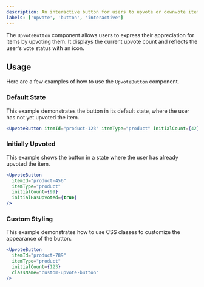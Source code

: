 ```yaml
---
description: An interactive button for users to upvote or downvote items.
labels: ['upvote', 'button', 'interactive']
---
```


The `UpvoteButton` component allows users to express their appreciation for items by upvoting them. It displays the current upvote count and reflects the user's vote status with an icon.

## Usage

Here are a few examples of how to use the `UpvoteButton` component.

### Default State

This example demonstrates the button in its default state, where the user has not yet upvoted the item.

```jsx
<UpvoteButton itemId="product-123" itemType="product" initialCount={42} />
```

### Initially Upvoted

This example shows the button in a state where the user has already upvoted the item.

```jsx
<UpvoteButton
  itemId="product-456"
  itemType="product"
  initialCount={99}
  initialHasUpvoted={true}
/>
```

### Custom Styling

This example demonstrates how to use CSS classes to customize the appearance of the button.

```jsx
<UpvoteButton
  itemId="product-789"
  itemType="product"
  initialCount={123}
  className="custom-upvote-button"
/>